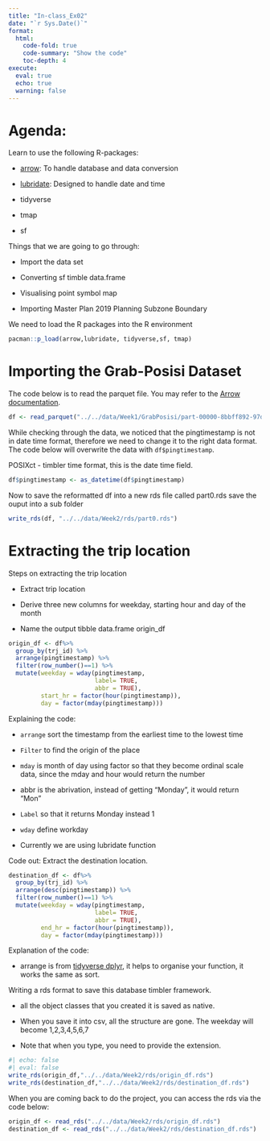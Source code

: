 ```yaml
---
title: "In-class_Ex02"
date: "`r Sys.Date()`"
format:
  html:
    code-fold: true
    code-summary: "Show the code"
    toc-depth: 4
execute:
  eval: true
  echo: true
  warning: false
---
```


# Agenda:

Learn to use the following R-packages:

-   [arrow](https://arrow.apache.org/docs/r/): To handle database and data conversion

-   [lubridate](https://lubridate.tidyverse.org/): Designed to handle date and time

-   tidyverse

-   tmap

-   sf

Things that we are going to go through:

-   Import the data set

-   Converting sf timble data.frame

-   Visualising point symbol map

-   Importing Master Plan 2019 Planning Subzone Boundary

We need to load the R packages into the R environment

```r
pacman::p_load(arrow,lubridate, tidyverse,sf, tmap)
```

# Importing the Grab-Posisi Dataset

The code below is to read the parquet file. You may refer to the [Arrow documentation](https://arrow.apache.org/cookbook/r/reading-and-writing-data---single-files.html#read-a-parquet-file-from-s3).

```r

df <- read_parquet("../../data/Week1/GrabPosisi/part-00000-8bbff892-97d2-4011-9961-703e38972569.c000.snappy.parquet")
```

While checking through the data, we noticed that the pingtimestamp is not in date time format, therefore we need to change it to the right data format. The code below will overwrite the data with `df$pingtimestamp`.

POSIXct - timbler time format, this is the date time field.

```r

df$pingtimestamp <- as_datetime(df$pingtimestamp)
```

Now to save the reformatted df into a new rds file called part0.rds save the ouput into a sub folder

```r

write_rds(df, "../../data/Week2/rds/part0.rds")
```

# Extracting the trip location

Steps on extracting the trip location

-   Extract trip location

-   Derive three new columns for weekday, starting hour and day of the month

-   Name the output tibble data.frame origin_df

```r
origin_df <- df%>%
  group_by(trj_id) %>%
  arrange(pingtimestamp) %>%
  filter(row_number()==1) %>%
  mutate(weekday = wday(pingtimestamp,
                        label= TRUE,
                        abbr = TRUE),
         start_hr = factor(hour(pingtimestamp)),
         day = factor(mday(pingtimestamp)))

```

Explaining the code:

-   `arrange` sort the timestamp from the earliest time to the lowest time

-   `Filter` to find the origin of the place

-   `mday` is month of day using factor so that they become ordinal scale data, since the mday and hour would return the number

-   abbr is the abrivation, instead of getting "Monday", it would return "Mon"

-   `Label` so that it returns Monday instead 1

-   `wday` define workday

-   Currently we are using lubridate function

Code out: Extract the destination location.

```r
destination_df <- df%>%
  group_by(trj_id) %>%
  arrange(desc(pingtimestamp)) %>%
  filter(row_number()==1) %>%
  mutate(weekday = wday(pingtimestamp,
                        label= TRUE,
                        abbr = TRUE),
         end_hr = factor(hour(pingtimestamp)),
         day = factor(mday(pingtimestamp)))
```

Explanation of the code:

-   arrange is from [tidyverse dplyr](https://dplyr.tidyverse.org/reference/arrange.html), it helps to organise your function, it works the same as sort.


Writing a rds format to save this database timbler framework.

-   all the object classes that you created it is saved as native. 

-   When you save it into csv, all the structure are gone. The weekday will become 1,2,3,4,5,6,7

-   Note that when you type, you need to provide the extension.

```r
#| echo: false
#| eval: false
write_rds(origin_df,"../../data/Week2/rds/origin_df.rds")
write_rds(destination_df,"../../data/Week2/rds/destination_df.rds")
```

When you are coming back to do the project, you can access the rds via the code below:

```r
origin_df <- read_rds("../../data/Week2/rds/origin_df.rds")
destination_df <- read_rds("../../data/Week2/rds/destination_df.rds")
```


